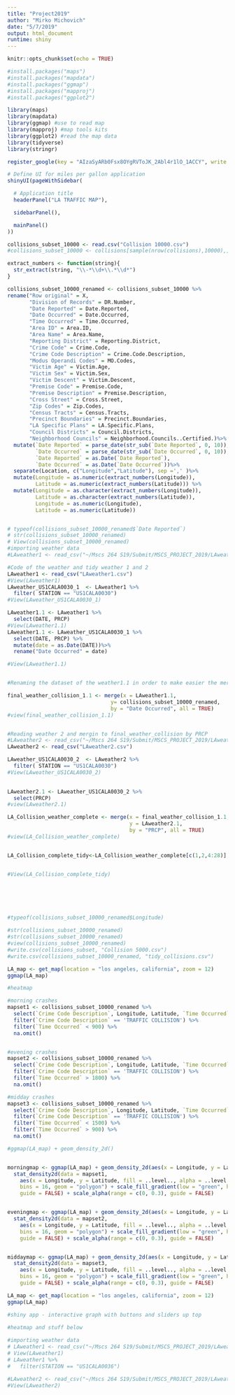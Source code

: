 ```yaml
---
title: "Project2019"
author: "Mirko Michovich"
date: "5/7/2019"
output: html_document
runtime: shiny
---
```


```r
knitr::opts_chunk$set(echo = TRUE)

#install.packages("maps")
#install.packages("mapdata")
#install.packages("ggmap")
#install.packages("mapproj")
#install.packages("ggplot2")

library(maps)
library(mapdata)
library(ggmap) #use to read map
library(mapproj) #map tools kits
library(ggplot2) #read the map data
library(tidyverse)
library(stringr)

register_google(key = "AIzaSyARb0Fsx8OYgRVToJK_2Abl4r1lO_1ACCY", write = TRUE)

```

```r
# Define UI for miles per gallon application
shinyUI(pageWithSidebar(

  # Application title
  headerPanel("LA TRAFFIC MAP"),

  sidebarPanel(),

  mainPanel()
))

```


```r
collisions_subset_10000 <- read.csv("Collision 10000.csv")
#collisions_subset_10000 <- collisions[sample(nrow(collisions),10000),]

extract_numbers <- function(string){ 
  str_extract(string, "\\-*\\d+\\.*\\d*")
} 

collisions_subset_10000_renamed <- collisions_subset_10000 %>%
rename("Row original" = X,
       "Division of Records" = DR.Number,
       "Date Reported" = Date.Reported,
       "Date Occurred" = Date.Occurred,
       "Time Occurred" = Time.Occurred,
       "Area ID" = Area.ID,
       "Area Name" = Area.Name,
       "Reporting District" = Reporting.District,
       "Crime Code" = Crime.Code,
       "Crime Code Description" = Crime.Code.Description,
       "Modus Operandi Codes" = MO.Codes,
       "Victim Age" = Victim.Age,
       "Victim Sex" = Victim.Sex,
       "Victim Descent" = Victim.Descent,
       "Premise Code" = Premise.Code,
       "Premise Description" = Premise.Description,
       "Cross Street" = Cross.Street,
       "Zip Codes" = Zip.Codes,
       "Census Tracts" = Census.Tracts,
       "Precinct Boundaries" = Precinct.Boundaries,
       "LA Specific Plans" = LA.Specific.Plans,
       "Council Districts" = Council.Districts,
       "Neighborhood Councils" = Neighborhood.Councils..Certified.)%>%
  mutate(`Date Reported` = parse_date(str_sub(`Date Reported`, 0, 10)),
         `Date Occurred` = parse_date(str_sub(`Date Occurred`, 0, 10)),
         `Date Reported` = as.Date(`Date Reported`),
         `Date Occurred` = as.Date(`Date Occurred`))%>%
  separate(Location, c("Longitude","Latitude"), sep =',' )%>%
  mutate(Longitude = as.numeric(extract_numbers(Longitude)),
         Latitude = as.numeric(extract_numbers(Latitude))) %>%
  mutate(Longitude = as.character(extract_numbers(Longitude)),
         Latitude = as.character(extract_numbers(Latitude)),
         Longitude = as.numeric(Longitude),
         Latitude = as.numeric(Latitude))


# typeof(collisions_subset_10000_renamed$`Date Reported`)
# str(collisions_subset_10000_renamed)
# View(collisions_subset_10000_renamed)
#importing weather data 
#LAweather1 <- read_csv("~/Mscs 264 S19/Submit/MSCS_PROJECT_2019/LAweather1.csv")

#Code of the weather and tidy weather 1 and 2
LAweather1 <- read_csv("LAweather1.csv")
#View(LAweather1)
LAweather_US1CALA0030_1  <- LAweather1 %>%
  filter( STATION == "US1CALA0030")
#View(LAweather_US1CALA0030_1)

LAweather1.1 <- LAweather1 %>%
  select(DATE, PRCP)
#View(LAweather1.1)
LAweather1.1 <- LAweather_US1CALA0030_1 %>%
  select(DATE, PRCP) %>%
  mutate(date = as.Date(DATE))%>%
  rename("Date Occurred" = date)

#View(LAweather1.1)


#Renaming the dataset of the weather1.1 in order to make easier the merge with the collision dataset

final_weather_collision_1.1 <- merge(x = LAweather1.1,
                                 y= collisions_subset_10000_renamed, 
                                 by = "Date Occurred", all = TRUE)
#view(final_weather_collision_1.1)


#Reading weather 2 and mergin to final_weather_collision by PRCP
#LAweather2 <- read_csv("~/Mscs 264 S19/Submit/MSCS_PROJECT_2019/LAweather2.csv")
LAweather2 <- read_csv("LAweather2.csv")

LAweather_US1CALA0030_2  <- LAweather2 %>%
  filter( STATION == "US1CALA0030")
#View(LAweather_US1CALA0030_2)
  

LAweather2.1 <- LAweather_US1CALA0030_2 %>%
  select(PRCP)
#view(LAweather2.1)

LA_Collision_weather_complete <- merge(x = final_weather_collision_1.1, 
                                       y = LAweather2.1,
                                       by = "PRCP", all = TRUE)
#view(LA_Collision_weather_complete)


LA_Collision_complete_tidy<-LA_Collision_weather_complete[c(1,2,4:28)] 


#View(LA_Collision_complete_tidy)




  

#typeof(collisions_subset_10000_renamed$Longitude)

#str(collisions_subset_10000_renamed)
#str(collisions_subset_10000_renamed)
#view(collisions_subset_10000_renamed)
#write.csv(collisions_subset, "Collision 5000.csv")
#write.csv(collisions_subset_10000_renamed, "tidy_collisions.csv")

```

```r
LA_map <- get_map(location = "los angeles, california", zoom = 12)
ggmap(LA_map)
```

```r
#heatmap 

#morning crashes 
mapset1 <- collisions_subset_10000_renamed %>%
  select(`Crime Code Description`, Longitude, Latitude, `Time Occurred`) %>% 
  filter(`Crime Code Description` == 'TRAFFIC COLLISION') %>%
  filter(`Time Occurred` < 900) %>%
  na.omit()


#evening crashes 
mapset2 <- collisions_subset_10000_renamed %>%
  select(`Crime Code Description`, Longitude, Latitude, `Time Occurred`) %>% 
  filter(`Crime Code Description` == 'TRAFFIC COLLISION') %>%
  filter(`Time Occurred` > 1800) %>%
  na.omit()

#midday crashes 
mapset3 <- collisions_subset_10000_renamed %>%
  select(`Crime Code Description`, Longitude, Latitude, `Time Occurred`) %>% 
  filter(`Crime Code Description` == 'TRAFFIC COLLISION') %>%
  filter(`Time Occurred` < 1500) %>%
  filter(`Time Occurred` > 900) %>%
  na.omit()

#ggmap(LA_map) + geom_density_2d()


morningmap <- ggmap(LA_map) + geom_density_2d(aes(x = Longitude, y = Latitude), data = mapset1) +
  stat_density2d(data = mapset1, 
    aes(x = Longitude, y = Latitude, fill = ..level.., alpha = ..level..), size = 0.01, 
    bins = 16, geom = "polygon") + scale_fill_gradient(low = "green", high = "red", 
    guide = FALSE) + scale_alpha(range = c(0, 0.3), guide = FALSE)


eveningmap <- ggmap(LA_map) + geom_density_2d(aes(x = Longitude, y = Latitude), data = mapset2) +
  stat_density2d(data = mapset2, 
    aes(x = Longitude, y = Latitude, fill = ..level.., alpha = ..level..), size = 0.01, 
    bins = 16, geom = "polygon") + scale_fill_gradient(low = "green", high = "red", 
    guide = FALSE) + scale_alpha(range = c(0, 0.3), guide = FALSE)


middaymap <- ggmap(LA_map) + geom_density_2d(aes(x = Longitude, y = Latitude), data = mapset3) +
  stat_density2d(data = mapset3, 
    aes(x = Longitude, y = Latitude, fill = ..level.., alpha = ..level..), size = 0.01, 
    bins = 16, geom = "polygon") + scale_fill_gradient(low = "green", high = "red", 
    guide = FALSE) + scale_alpha(range = c(0, 0.3), guide = FALSE)

```

```r
LA_map <- get_map(location = "los angeles, california", zoom = 12)
ggmap(LA_map)

#shiny app - interactive graph with buttons and sliders up top 
  
#heatmap and stuff below 
```

```r
#importing weather data 
# LAweather1 <- read_csv("~/Mscs 264 S19/Submit/MSCS_PROJECT_2019/LAweather1.csv")
# View(LAweather1)
# LAweather1 %>% 
#   filter(STATION == "US1CALA0036")

#LAweather2 <- read_csv("~/Mscs 264 S19/Submit/MSCS_PROJECT_2019/LAweather2.csv")
#View(LAweather2)


```




